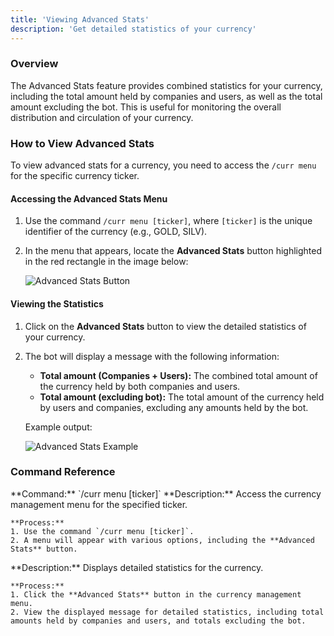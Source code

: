 ```yaml
---
title: 'Viewing Advanced Stats'
description: 'Get detailed statistics of your currency'
---
```


### Overview
The Advanced Stats feature provides combined statistics for your currency, including the total amount held by companies and users, as well as the total amount excluding the bot. This is useful for monitoring the overall distribution and circulation of your currency.

### How to View Advanced Stats

To view advanced stats for a currency, you need to access the `/curr menu` for the specific currency ticker.

#### Accessing the Advanced Stats Menu
1. Use the command `/curr menu [ticker]`, where `[ticker]` is the unique identifier of the currency (e.g., GOLD, SILV).
2. In the menu that appears, locate the **Advanced Stats** button highlighted in the red rectangle in the image below:

   ![Advanced Stats Button](https://imgur.com/ka7tktn.png)

#### Viewing the Statistics
1. Click on the **Advanced Stats** button to view the detailed statistics of your currency.
2. The bot will display a message with the following information:
   - **Total amount (Companies + Users):** The combined total amount of the currency held by both companies and users.
   - **Total amount (excluding bot):** The total amount of the currency held by users and companies, excluding any amounts held by the bot.

   Example output:

   ![Advanced Stats Example](https://imgur.com/IBDbhNb.png)

### Command Reference

<AccordionGroup>
  <Accordion title="/curr menu [ticker]">
    **Command:** `/curr menu [ticker]`  
    **Description:** Access the currency management menu for the specified ticker.
    
    **Process:**
    1. Use the command `/curr menu [ticker]`.
    2. A menu will appear with various options, including the **Advanced Stats** button.
  </Accordion>
  
  <Accordion title="Advanced Stats Button">
    **Description:** Displays detailed statistics for the currency.
    
    **Process:**
    1. Click the **Advanced Stats** button in the currency management menu.
    2. View the displayed message for detailed statistics, including total amounts held by companies and users, and totals excluding the bot.
  </Accordion>
</AccordionGroup>
